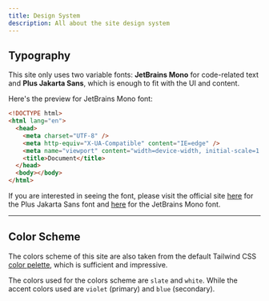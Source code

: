 ```yaml
---
title: Design System
description: All about the site design system
---
```


## Typography

This site only uses two variable fonts: **JetBrains Mono** for code-related text and **Plus Jakarta Sans**, which is enough to fit with the UI and content.

Here's the preview for JetBrains Mono font:

```html
<!DOCTYPE html>
<html lang="en">
  <head>
    <meta charset="UTF-8" />
    <meta http-equiv="X-UA-Compatible" content="IE=edge" />
    <meta name="viewport" content="width=device-width, initial-scale=1.0" />
    <title>Document</title>
  </head>
  <body></body>
</html>
```

If you are interested in seeing the font, please visit the official site [here](https://tokotype.github.io/plusjakarta-sans/) for the Plus Jakarta Sans font and [here](https://www.jetbrains.com/lp/mono/) for the JetBrains Mono font.

---

## Color Scheme

The colors scheme of this site are also taken from the default Tailwind CSS [color pelette](https://tailwindcss.com/docs/customizing-colors), which is sufficient and impressive.

The colors used for the colors scheme are `slate` and `white`. While the accent colors used are `violet` (primary) and `blue` (secondary).
